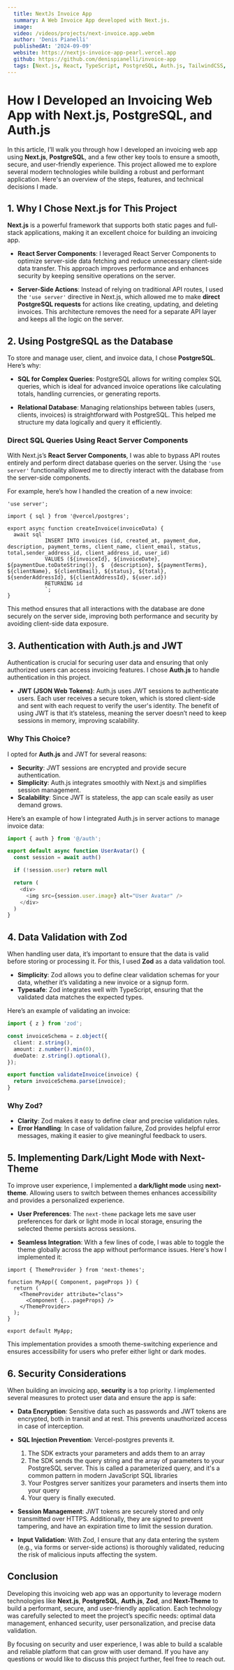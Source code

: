 ```yaml
---
  title: NextJs Invoice App
  summary: A Web Invoice App developed with Next.js.
  image: 
  video: /videos/projects/next-invoice.app.webm
  author: 'Denis Pianelli'
  publishedAt: '2024-09-09'
  website: https://nextjs-invoice-app-pearl.vercel.app
  github: https://github.com/denispianelli/invoice-app
  tags: [Next.js, React, TypeScript, PostgreSQL, Auth.js, TailwindCSS, Shadcn/ui]
---
```


# How I Developed an Invoicing Web App with Next.js, PostgreSQL, and Auth.js

In this article, I’ll walk you through how I developed an invoicing web app using **Next.js**, **PostgreSQL**, and a few other key tools to ensure a smooth, secure, and user-friendly experience. This project allowed me to explore several modern technologies while building a robust and performant application. Here's an overview of the steps, features, and technical decisions I made.

## 1. Why I Chose Next.js for This Project

**Next.js** is a powerful framework that supports both static pages and full-stack applications, making it an excellent choice for building an invoicing app.

- **React Server Components**: I leveraged React Server Components to optimize server-side data fetching and reduce unnecessary client-side data transfer. This approach improves performance and enhances security by keeping sensitive operations on the server.

- **Server-Side Actions**: Instead of relying on traditional API routes, I used the `'use server'` directive in Next.js, which allowed me to make **direct PostgreSQL requests** for actions like creating, updating, and deleting invoices. This architecture removes the need for a separate API layer and keeps all the logic on the server.

## 2. Using PostgreSQL as the Database

To store and manage user, client, and invoice data, I chose **PostgreSQL**. Here’s why:

- **SQL for Complex Queries**: PostgreSQL allows for writing complex SQL queries, which is ideal for advanced invoice operations like calculating totals, handling currencies, or generating reports.

- **Relational Database**: Managing relationships between tables (users, clients, invoices) is straightforward with PostgreSQL. This helped me structure my data logically and query it efficiently.

### Direct SQL Queries Using React Server Components

With Next.js’s **React Server Components**, I was able to bypass API routes entirely and perform direct database queries on the server. Using the `'use server'` functionality allowed me to directly interact with the database from the server-side components.

For example, here’s how I handled the creation of a new invoice:

```tsx
'use server';

import { sql } from '@vercel/postgres';

export async function createInvoice(invoiceData) {
  await sql`
			INSERT INTO invoices (id, created_at, payment_due, description, payment_terms, client_name, client_email, status, total,sender_address_id, client_address_id, user_id)
			VALUES (${invoiceId}, ${invoiceDate}, ${paymentDue.toDateString()}, $  {description}, ${paymentTerms}, ${clientName}, ${clientEmail}, ${status}, ${total}, ${senderAddressId}, ${clientAddressId}, ${user.id})
			RETURNING id
			`;
}
```

This method ensures that all interactions with the database are done securely on the server side, improving both performance and security by avoiding client-side data exposure.

## 3. Authentication with Auth.js and JWT

Authentication is crucial for securing user data and ensuring that only authorized users can access invoicing features. I chose **Auth.js** to handle authentication in this project.

- **JWT \(JSON Web Tokens\)**: Auth.js uses JWT sessions to authenticate users. Each user receives a secure token, which is stored client-side and sent with each request to verify the user's identity. The benefit of using JWT is that it’s stateless, meaning the server doesn’t need to keep sessions in memory, improving scalability.

### Why This Choice?

I opted for **Auth.js** and JWT for several reasons:

- **Security**: JWT sessions are encrypted and provide secure authentication.
- **Simplicity**: Auth.js integrates smoothly with Next.js and simplifies session management.
- **Scalability**: Since JWT is stateless, the app can scale easily as user demand grows.

Here’s an example of how I integrated Auth.js in server actions to manage invoice data:

```ts
import { auth } from '@/auth';

export default async function UserAvatar() {
  const session = await auth()

  if (!session.user) return null

  return (
    <div>
      <img src={session.user.image} alt="User Avatar" />
    </div>
  )
}
```

## 4. Data Validation with Zod

When handling user data, it’s important to ensure that the data is valid before storing or processing it. For this, I used **Zod** as a data validation tool.

- **Simplicity**: Zod allows you to define clear validation schemas for your data, whether it’s validating a new invoice or a signup form.
- **Typesafe**: Zod integrates well with TypeScript, ensuring that the validated data matches the expected types.

Here’s an example of validating an invoice:

```ts
import { z } from 'zod';

const invoiceSchema = z.object({
  client: z.string(),
  amount: z.number().min(0),
  dueDate: z.string().optional(),
});

export function validateInvoice(invoice) {
  return invoiceSchema.parse(invoice);
}
```

### Why Zod?

- **Clarity**: Zod makes it easy to define clear and precise validation rules.
- **Error Handling**: In case of validation failure, Zod provides helpful error messages, making it easier to give meaningful feedback to users.

## 5. Implementing Dark/Light Mode with Next-Theme

To improve user experience, I implemented a **dark/light mode** using **next-theme**. Allowing users to switch between themes enhances accessibility and provides a personalized experience.

- **User Preferences**: The `next-theme` package lets me save user preferences for dark or light mode in local storage, ensuring the selected theme persists across sessions.

- **Seamless Integration**: With a few lines of code, I was able to toggle the theme globally across the app without performance issues. Here's how I implemented it:

```tsx
import { ThemeProvider } from 'next-themes';

function MyApp({ Component, pageProps }) {
  return (
    <ThemeProvider attribute="class">
      <Component {...pageProps} />
    </ThemeProvider>
  );
}

export default MyApp;
```

This implementation provides a smooth theme-switching experience and ensures accessibility for users who prefer either light or dark modes.

## 6. Security Considerations

When building an invoicing app, **security** is a top priority. I implemented several measures to protect user data and ensure the app is safe:

- **Data Encryption**: Sensitive data such as passwords and JWT tokens are encrypted, both in transit and at rest. This prevents unauthorized access in case of interception.

- **SQL Injection Prevention**: Vercel-postgres prevents it.

  1. The SDK extracts your parameters and adds them to an array
  2. The SDK sends the query string and the array of parameters to your PostgreSQL server. This is called a parameterized query, and it's a common pattern in modern JavaScript SQL libraries
  3. Your Postgres server sanitizes your parameters and inserts them into your query
  4. Your query is finally executed.

- **Session Management**: JWT tokens are securely stored and only transmitted over HTTPS. Additionally, they are signed to prevent tampering, and have an expiration time to limit the session duration.

- **Input Validation**: With Zod, I ensure that any data entering the system (e.g., via forms or server-side actions) is thoroughly validated, reducing the risk of malicious inputs affecting the system.

## Conclusion

Developing this invoicing web app was an opportunity to leverage modern technologies like **Next.js**, **PostgreSQL**, **Auth.js**, **Zod**, and **Next-Theme** to build a performant, secure, and user-friendly application. Each technology was carefully selected to meet the project’s specific needs: optimal data management, enhanced security, user personalization, and precise data validation.

By focusing on security and user experience, I was able to build a scalable and reliable platform that can grow with user demand. If you have any questions or would like to discuss this project further, feel free to reach out.

